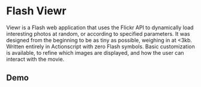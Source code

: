 # Flash Viewr

Viewr is a Flash web application that uses the Flickr API to dynamically load interesting photos at random, or according to specified parameters. It was designed from the beginning to be as tiny as possible, weighing in at
&lt;3kb. Written entirely in Actionscript with zero Flash symbols. Basic customization is available, to refine which images are displayed, and how the user can interact with the movie.

## Demo

<Flash name="viewr" />
